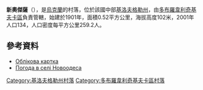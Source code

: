 {{coord|48|23|47|N|31|0|19|E|scale:100000_region:UA|display=title}}

'''新奧傑薩'''（{{lang-uk|Новоодеса}}），是[[烏克蘭|烏克蘭]]的村落，位於該國中部[[基洛夫格勒州|基洛夫格勒州]]，由[[多布羅韋利奇基夫卡區|多布羅韋利奇基夫卡區]]負責管轄，始建於1901年，面積0.52平方公里，海拔高度102米，2001年人口134，人口密度每平方公里259.2人。

==參考資料==
*[http://gska2.rada.gov.ua/pls/z7502/A005?rdat1=11.11.2008&rf7571=16678 Облікова картка]{{dead link|date=2018年3月 |bot=InternetArchiveBot |fix-attempted=yes }}
* [http://weather.in.ua/ua/kirovogradskaja/17801 Погода в селі Новоодеса] {{Wayback|url=http://weather.in.ua/ua/kirovogradskaja/17801 |date=20111220182821 }}

{{DEFAULTSORT:Новоодеса}}
[[Category:基洛夫格勒州村落|Category:基洛夫格勒州村落]]
[[Category:多布羅韋利奇基夫卡區村落|Category:多布羅韋利奇基夫卡區村落]]


{{Kirovohrad-geo-stub}}